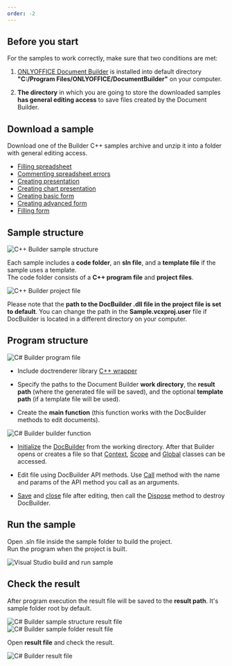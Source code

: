 ```yaml
---
order: -2
---
```

## Before you start

For the samples to work correctly, make sure that two conditions are met:

1. [ONLYOFFICE Document Builder](https://www.onlyoffice.com/download-builder.aspx?utm_source=api) is installed into default directory **"C:/Program Files/ONLYOFFICE/DocumentBuilder"** on your computer.

2. **The directory** in which you are going to store the downloaded samples **has general editing access** to save files created by the Document Builder.

## Download a sample

Download one of the Builder C++ samples archive and unzip it into a folder with general editing access.

* [Filling spreadsheet](https://api.teamlab.info:443/app_data/docbuilder/cpp-samples/FillingSpreadsheet.zip)
* [Commenting spreadsheet errors](https://api.teamlab.info:443/app_data/docbuilder/cpp-samples/CommentingErrors.zip)
* [Creating presentation](https://api.teamlab.info:443/app_data/docbuilder/cpp-samples/CreatingPresentation.zip)
* [Creating chart presentation](https://api.teamlab.info:443/app_data/docbuilder/cpp-samples/CreatingChartPresentation.zip)
* [Creating basic form](https://api.teamlab.info:443/app_data/docbuilder/cpp-samples/CreatingBasicForm.zip)
* [Creating advanced form](https://api.teamlab.info:443/app_data/docbuilder/cpp-samples/CreatingAdvancedForm.zip)
* [Filling form](https://api.teamlab.info:443/app_data/docbuilder/cpp-samples/FillingForm.zip)

## Sample structure

![C++ Builder sample structure](/content/img/docbuilder/cpp/sample_structure.png)

Each sample includes a **code folder**, an **sln file**, and a **template file** if the sample uses a template.\
The code folder consists of a **C++ program file** and **project files**.

![C++ Builder project file](/content/img/docbuilder/cpp/project_file.png)

Please note that the **path to the DocBuilder .dll file in the project file is set to default**. You can change the path in the **Sample.vcxproj.user** file if DocBuilder is located in a different directory on your computer.

## Program structure

![C# Builder program file](/content/img/docbuilder/cpp/program_file.png)

* Include doctrenderer library [C++ wrapper](/docbuilder/integrationapi/c)

* Specify the paths to the Document Builder **work directory**, the **result path** (where the generated file will be saved), and the optional **template path** (if a template file will be used).

* Create the **main function** (this function works with the DocBuilder methods to edit documents).

![C# Builder builder function](/content/img/docbuilder/cpp/builder_function.png)

* [Initialize](/docbuilder/integrationapi/c/cdocbuilder/initialize) the [DocBuilder](/docbuilder/integrationapi/c/cdocbuilder) from the working directory. After that Builder opens or creates a file so that [Context](/docbuilder/integrationapi/c/cdocbuildercontext), [Scope](/docbuilder/integrationapi/c/cdocbuildercontext/createscope) and [Global](/docbuilder/integrationapi/c/cdocbuildercontext/getglobal) classes can be accessed.

* Edit file using DocBuilder API methods. Use [Call](/docbuilder/integrationapi/c/cdocbuildervalue/call) method with the name and params of the API method you call as an arguments.

* [Save](/docbuilder/integrationapi/c/cdocbuilder/savefile) and [close](/docbuilder/integrationapi/c/cdocbuilder/closefile) file after editing, then call the [Dispose](/docbuilder/integrationapi/c/cdocbuilder/dispose) method to destroy DocBuilder.

## Run the sample

Open .sln file inside the sample folder to build the project.\
Run the program when the project is built.

![Visual Studio build and run sample](/content/img/docbuilder/cpp/build_and_run.png)

## Check the result

After program execution the result file will be saved to the **result path**. It's sample folder root by default.

![C# Builder sample structure result file](/content/img/docbuilder/cpp/sample_structure_after.png) ![C# Builder sample folder result file](/content/img/docbuilder/cpp/folder_root_after.png)

Open **result file** and check the result.

![C# Builder result file](/content/img/docbuilder/csharp/result_file.png)
